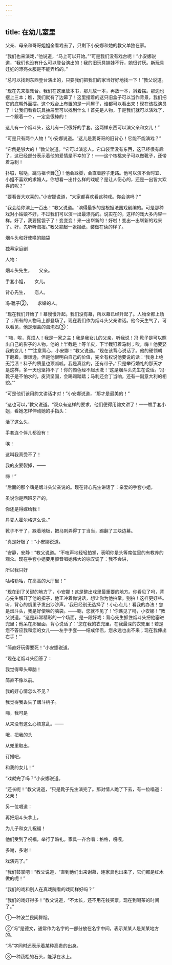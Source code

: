 ```yaml
---
---
---
```

title: 在幼儿室里
---




父亲、母亲和哥哥姐姐全看戏去了，只剩下小安娜和她的教父单独在家。

“我们也来演戏，”他说道，“马上可以开始。”“可是我们没有戏台呢！”小安娜说道，“我们也没有什么可以登台演出的！我的旧玩具娃娃不行，她很讨厌。新玩具娃娃的漂亮衣服是不能弄绉的。”

“总可以找到东西登台演出的，只要我们把我们的家当好好地找一下！”教父说道。

“现在先来搭戏台。我们在这里放本书，那儿放一本，再放一本，斜着摆。那边也摆上三本；瞧，我们就有了边幕了！这里摆着的这只旧盒子可以当作背景，我们把它的底朝外面摆。这个戏台上布置的是一间屋子，谁都可以看出来！现在该找演员了！让我们看看玩具抽屉里可以找到什么！首先是人物，于是我们就可以演戏了，一个跟着一个，一定会很棒的！

这儿有一个烟斗头，这儿有一只很好的手套。这两样东西可以演父亲和女儿！”

“可是只有两个人物！”小安娜说道。“这儿是我哥哥的旧背心！它能不能演戏？”

“它倒是够大的！”教父说道。“它可以演恋人。它口袋里没有东西，这已经很有趣了，这已经部分表示着他的爱情是不幸的了！——这个核桃夹子可以做靴子，还带着马刺！

扑嗞，啪哒，跳马祖卡舞①！他会跺脚，会直着脖子走路。他可以演不合时宜、小姐不喜欢的求婚人。你想看一出什么样的戏呢？是让人伤心的，还是一出皆大欢喜的呢？”

“要看皆大欢喜的。”小安娜说道，“大家都喜欢看这种戏。你会演吗？”

“我会给你演上一百出！”教父说道。“演得最多的是根据法国戏剧编的。可是那种戏对小姑娘不好，不过我们可以演一出最漂亮的。说实在的，这样的戏大多内容一样。好了，我要摇袋子了！变变变！来一出崭新的！好啦！变出一出崭新的戏来了。好，先听听海报。”教父拿起一张报纸，装做在读的样子。

烟斗头和好使唤的脑袋

独幕家庭剧

人物：

烟斗头先生，　　父亲。

手套小姐，　　女儿。

背心先生，　　恋人。

冯·靴子②，　　求婚的人。

“现在我们开始了！幕慢慢升起。我们没有幕，所以幕已经升起了。人物全都上场了；所有的人物马上都登场了。现在我们作为烟斗头父亲讲话。他今天生气了，可以看见，他是烟薰的海泡石③：

“‘嗨，唉，真烦人！我是一家之主！我是我女儿的父亲，听我说！冯·靴子是可以照出自己的影子的人物。他的上半截是上等羊皮，下半截钉着马刺；唉，嗨！他要娶我的女儿！’”“注意背心，小安娜！”教父说道。“现在该背心说话了。他的硬领朝下翻着，很谦逊，但是他很明白自己的价值，完全有权说他要说的话：‘我身上绝无污渍！料子的质量也顶呱呱。我是真丝的，还有带子。’‘只是举行婚礼的那天才是这样，多一天也坚持不了！你的颜色经不起水洗！’这是烟斗头先生在说话。‘冯·靴子是不怕水的，皮货坚固，会踢踢踏踏；马刺还会丁当响，还有一副意大利的相貌。’”

“可是他们该用韵文讲话才对！”小安娜说道，“那才是最美的！”

“这也可以，”教父说道。“观众有这样的要求，他们便得用韵文讲了！——瞧手套小姐，看她怎样伸动她的手指头：

活了这么久，

手套连个伴儿都没有！

唉！

这叫我真受不了！

我的皮要裂掉，——

嗨！”

“后面的那个嗨是烟斗头父亲说的。现在背心先生讲话了：亲爱的手套小姐，

虽说你是西班牙产的，

你还是得嫁给我！

丹麦人霍尔格这么说。”

靴子不干了，跺着地板，把马刺弄得丁丁当当，踢翻了三块边幕。

“真是好极了！”小安娜说道。

“安静，安静！”教父说道。“不吱声地轻轻拍掌，表明你是头等席位里的有教养的观众。现在手套小姐要用颤音唱她伟大的咏叹调了：我不会讲，

所以我只好

咕格勒咕，在高高的大厅里！”

“现在到了关键的地方了，小安娜！这是整出戏里最重要的地方。你看见了吗，背心先生解开了他的扣子，他正冲着你说话，想让你为他拍掌。别拍！这样更好些。听，背心的绸里子发出沙沙声。‘我已经别无选择了！小心点儿！看我的办法！您是烟斗头，我是好使唤的脑袋。——唰，您就不见了！’你瞧见了吗，小安娜！”教父说道。“这是非常精彩的一个场面，是一段好戏：背心先生抓住烟斗头把他塞进兜里；他呆在那里面，背心说话了：‘您在我的衣兜里，在我最深的衣兜里！若是您不答应我和您的女儿——左手手套——结成伴侣，您永远也出不来；现在我伸出右手！’”

“简直好玩得要死！”小安娜说道。

“现在老烟斗头回答了：

我觉得晕头晕脑！

简直不像以前。

我的好心情怎么不见？

我觉得我丢失了烟斗柄子。

嗨，我可是

从来没有这么心烦意乱。——

哦，把我的头

从兜里取出，

订婚吧，

和我的女儿！”

“戏就完了吗？”小安娜说道。

“还长呢！”教父说道，“只是靴子先生演完了。那对情人跪了下去，有一位唱道：父亲！

另一位唱道：

再把烟斗头拿上，

为儿子和女儿祝福！

他们受到了祝福，举行了婚礼。家具一齐合唱：格格，嘎嘎，

多谢，多谢！

戏演完了。”

“我们鼓掌吧！”教父说道，“直到他们出来谢幕，连家具也出来了，它们都是红木做的呢！”

“我们的戏和别人在真戏院看的戏同样好吗？”

“我们的戏好得多！”教父说道，“不太长，还不用花钱买票。现在到喝茶的时间了。”

①一种波兰民间舞蹈。

②“冯”是德文，通常作为名字的一部分放在名字中间，表示某某人是某某地方的。

“冯”字同时还表示着某种高贵的出身。

③一种蔬松的石头，能浮在水上。